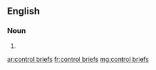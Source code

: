 ==English==

===Noun===
{{head|en|plural}}

# {{plural of|control brief|lang=en|nocat=1}}

[[ar:control briefs]]
[[fr:control briefs]]
[[mg:control briefs]]